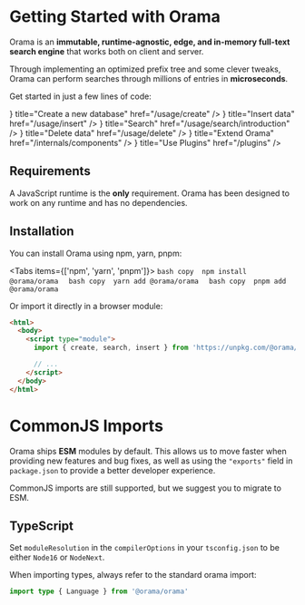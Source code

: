 
# Getting Started with Orama

Orama is an **immutable, runtime-agnostic, edge, and in-memory full-text search engine** that works both on client and server.

Through implementing an optimized prefix tree and some clever tweaks, Orama can perform searches through millions of entries in **microseconds**.

Get started in just a few lines of code:

<Cards>
  <Card
    icon={<BsDatabaseFillAdd style={{ width: 22, height: 22 }} />}
    title="Create a new database"
    href="/usage/create"
  />
  <Card
    icon={<AiFillFileAdd style={{ width: 22, height: 22 }} />}
    title="Insert data"
    href="/usage/insert"
  />
  <Card
    icon={<AiOutlineSearch style={{ width: 22, height: 22 }} />}
    title="Search"
    href="/usage/search/introduction"
  />
  <Card
    icon={<AiFillDelete style={{ width: 22, height: 22 }} />}
    title="Delete data"
    href="/usage/delete"
  />
  <Card
    icon={<BsCodeSlash style={{ width: 22, height: 22 }} />}
    title="Extend Orama"
    href="/internals/components"
  />
  <Card
    icon={<BsPlugin style={{ width: 22, height: 22 }} />}
    title="Use Plugins"
    href="/plugins"
  />
</Cards>

## Requirements

A JavaScript runtime is the **only** requirement. Orama has been designed to work on any runtime and has no dependencies.

## Installation

You can install Orama using npm, yarn, pnpm:

<Tabs items={['npm', 'yarn', 'pnpm']}>
  <Tab>
    ```bash copy 
    npm install @orama/orama 
    ```
  </Tab>
  <Tab>
    ```bash copy 
    yarn add @orama/orama 
    ```
  </Tab>
  <Tab>
    ```bash copy 
    pnpm add @orama/orama 
    ```
  </Tab>
</Tabs>

Or import it directly in a browser module:

```html copy
<html>
  <body>
    <script type="module">
      import { create, search, insert } from 'https://unpkg.com/@orama/orama@latest/dist/index.js'

      // ...
    </script>
  </body>
</html>
```

# CommonJS Imports

Orama ships **ESM** modules by default. This allows us to move faster when providing new features and bug fixes, as well as using the `"exports"` field in `package.json` to provide a better developer experience.

CommonJS imports are still supported, but we suggest you to migrate to ESM.

## TypeScript

Set `moduleResolution` in the `compilerOptions` in your `tsconfig.json` to be either `Node16` or `NodeNext`.

When importing types, always refer to the standard orama import:

```ts copy
import type { Language } from '@orama/orama'
```
